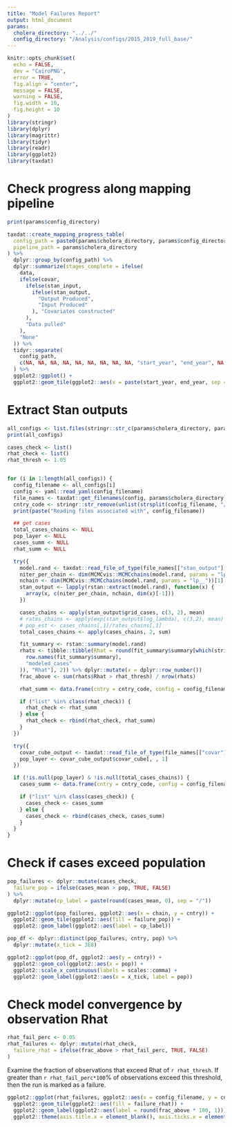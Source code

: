 ```yaml
---
title: "Model Failures Report"
output: html_document
params:
  cholera_directory: "../../"
  config_directory: "/Analysis/configs/2015_2019_full_base/"
---
```

```r
knitr::opts_chunk$set(
  echo = FALSE,
  dev = "CairoPNG",
  error = TRUE,
  fig.align = "center",
  message = FALSE,
  warning = FALSE,
  fig.width = 10,
  fig.height = 10
)
library(stringr)
library(dplyr)
library(magrittr)
library(tidyr)
library(readr)
library(ggplot2)
library(taxdat)
```

# Check progress along mapping pipeline

```r
print(params$config_directory)

taxdat::create_mapping_progress_table(
  config_path = paste0(params$cholera_directory, params$config_directory),
  pipeline_path = params$cholera_directory
) %>%
  dplyr::group_by(config_path) %>%
  dplyr::summarize(stages_complete = ifelse(
    data,
    ifelse(covar,
      ifelse(stan_input,
        ifelse(stan_output,
          "Output Produced",
          "Input Produced"
        ), "Covariates constructed"
      ),
      "Data pulled"
    ),
    "None"
  )) %>%
  tidyr::separate(
    config_path,
    c(NA, NA, NA, NA, NA, NA, NA, NA, NA, "start_year", "end_year", NA, NA, "country", NA) # This is file path specific
  ) %>%
  ggplot2::ggplot() +
  ggplot2::geom_tile(ggplot2::aes(x = paste(start_year, end_year, sep = "-"), y = country, fill = stages_complete))
  ```

# Extract Stan outputs

```r
all_configs <- list.files(stringr::str_c(params$cholera_directory, params$config_directory), full.names = TRUE)
print(all_configs)

cases_check <- list()
rhat_check <- list()
rhat_thresh <- 1.05


for (i in 1:length(all_configs)) {
  config_filename <- all_configs[i]
  config <- yaml::read_yaml(config_filename)
  file_names <- taxdat::get_filenames(config, params$cholera_directory)
  cntry_code <- stringr::str_remove(unlist(strsplit(config_filename, "/"))[length(unlist(strsplit(config_filename, "/")))], ".yml")
  print(paste("Reading files associated with", config_filename))

  ## get cases
  total_cases_chains <- NULL
  pop_layer <- NULL
  cases_summ <- NULL
  rhat_summ <- NULL

  try({
    model.rand <- taxdat::read_file_of_type(file_names[["stan_output"]], "model.rand")
    niter_per_chain <- dim(MCMCvis::MCMCchains(model.rand, params = "lp__", chain_num = 1))[1]
    nchain <- dim(MCMCvis::MCMCchains(model.rand, params = "lp__"))[1] / niter_per_chain
    stan_output <- lapply(rstan::extract(model.rand), function(x) {
      array(x, c(niter_per_chain, nchain, dim(x)[-1]))
    })

    cases_chains <- apply(stan_output$grid_cases, c(3, 2), mean)
    # rates_chains <- apply(exp(stan_output$log_lambda), c(3,2), mean)
    # pop_est <- cases_chains[,1]/rates_chains[,1]
    total_cases_chains <- apply(cases_chains, 2, sum)

    fit_summary <- rstan::summary(model.rand)
    rhats <- tibble::tibble(Rhat = round(fit_summary$summary[which(stringr::str_detect(
      row.names(fit_summary$summary),
      "modeled_cases"
    )), "Rhat"], 2)) %>% dplyr::mutate(x = dplyr::row_number())
    frac_above <- sum(rhats$Rhat > rhat_thresh) / nrow(rhats)

    rhat_summ <- data.frame(cntry = cntry_code, config = config_filename, frac_above = frac_above)

    if ("list" %in% class(rhat_check)) {
      rhat_check <- rhat_summ
    } else {
      rhat_check <- rbind(rhat_check, rhat_summ)
    }
  })

  try({
    covar_cube_output <- taxdat::read_file_of_type(file_names[["covar"]], "covar_cube_output")
    pop_layer <- covar_cube_output$covar_cube[, , 1]
  })

  if (!is.null(pop_layer) & !is.null(total_cases_chains)) {
    cases_summ <- data.frame(cntry = cntry_code, config = config_filename, pop = sum(pop_layer[, 1]), chain = 1:length(total_cases_chains), cases_mean = total_cases_chains)

    if ("list" %in% class(cases_check)) {
      cases_check <- cases_summ
    } else {
      cases_check <- rbind(cases_check, cases_summ)
    }
  }
}
```

# Check if cases exceed population

```r
pop_failures <- dplyr::mutate(cases_check,
  failure_pop = ifelse(cases_mean > pop, TRUE, FALSE)
) %>%
  dplyr::mutate(cp_label = paste(round(cases_mean, 0), sep = "/"))
```

```r
ggplot2::ggplot(pop_failures, ggplot2::aes(x = chain, y = cntry)) +
  ggplot2::geom_tile(ggplot2::aes(fill = failure_pop)) +
  ggplot2::geom_label(ggplot2::aes(label = cp_label))
```

```r
pop_df <- dplyr::distinct(pop_failures, cntry, pop) %>%
  dplyr::mutate(x_tick = 3E8)

ggplot2::ggplot(pop_df, ggplot2::aes(y = cntry)) +
  ggplot2::geom_col(ggplot2::aes(x = pop)) +
  ggplot2::scale_x_continuous(labels = scales::comma) +
  ggplot2::geom_label(ggplot2::aes(x = x_tick, label = pop))
```

# Check model convergence by observation Rhat


```r
rhat_fail_perc <- 0.05
rhat_failures <- dplyr::mutate(rhat_check,
  failure_rhat = ifelse(frac_above > rhat_fail_perc, TRUE, FALSE)
)
```

Examine the fraction of observations that exceed Rhat of `r rhat_thresh`. If greater than `r rhat_fail_perc*100`% of observations exceed this threshold, then the run is marked as a failure.

```r
ggplot2::ggplot(rhat_failures, ggplot2::aes(x = config_filename, y = cntry)) +
  ggplot2::geom_tile(ggplot2::aes(fill = failure_rhat)) +
  ggplot2::geom_label(ggplot2::aes(label = round(frac_above * 100, 1))) +
  ggplot2::theme(axis.title.x = element_blank(), axis.ticks.x = element_blank())
```
